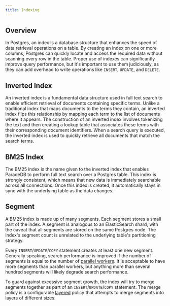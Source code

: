 ```yaml
---
title: Indexing
---
```


## Overview

In Postgres, an index is a database structure that enhances the speed of data retrieval operations on a table. By creating an index on one or more columns, Postgres can quickly locate and access the required data without scanning every row in the table.
Proper use of indexes can significantly improve query performance, but it's important to use them judiciously, as they can add overhead to write operations like `INSERT`, `UPDATE`, and `DELETE`.

## Inverted Index

An inverted index is a fundamental data structure used in full text search to enable efficient retrieval of documents
containing specific terms. Unlike a traditional index that maps documents to the terms they contain, an inverted index flips
this relationship by mapping each term to the list of documents where it appears. The construction of an inverted index involves
tokenizing the text and then creating a lookup table that associates these terms with their corresponding document identifiers.
When a search query is executed, the inverted index is used to quickly retrieve all documents that match the search terms.

## BM25 Index

The BM25 index is the name given to the inverted index that enables ParadeDB to perform full text search over a
Postgres table. This index is strongly consistent, which means that new data is immediately searchable across all connections.
Once this index is created, it automatically stays in sync with the underlying table as the data changes.

## Segment

A BM25 index is made up of many segments. Each segment stores a small part of the index. A segment is analogous to an ElasticSearch shard,
with the caveat that all segments are stored on the same Postgres node. The index's segment count is unrelated to the underlying table's
partitioning strategy.

Every `INSERT`/`UPDATE`/`COPY` statement creates at least one new segment. Generally speaking, search performance is improved if the number of segments is equal to the number of [parallel workers](/documentation/configuration/parallel).
It is acceptable to have more segments than parallel workers, but anything more than several hundred segments will likely degrade search performance.

To guard against excessive segment growth, the index will try to merge segments together as part of an `INSERT`/`UPDATE`/`COPY` statement.
The merge policy is a configurable [layered](/documentation/configuration/segment_size) policy that attempts to merge segments into
layers of different sizes.
